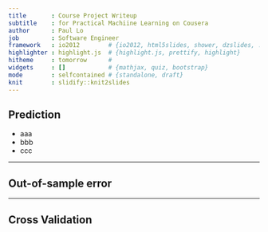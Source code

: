 ```yaml
---
title       : Course Project Writeup 
subtitle    : for Practical Machiine Learning on Cousera
author      : Paul Lo
job         : Software Engineer
framework   : io2012        # {io2012, html5slides, shower, dzslides, ...}
highlighter : highlight.js  # {highlight.js, prettify, highlight}
hitheme     : tomorrow      # 
widgets     : []            # {mathjax, quiz, bootstrap}
mode        : selfcontained # {standalone, draft}
knit        : slidify::knit2slides
---
```


## Prediction

* aaa
* bbb
* ccc

--- 

## Out-of-sample error


---

## Cross Validation




